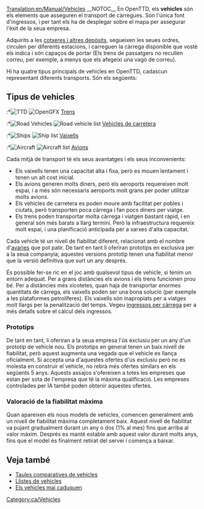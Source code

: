 [[Translation:en/Manual/Vehicles]]
{{ca/Taula de contingut}}
__NOTOC__
En OpenTTD, els '''vehicles''' són els elements que asseguren el transport de càrregues.
Són l'única font d'ingressos, i per tant els ha de desplegar sobre el mapa per assegurar l'èxit de la seua empresa.

Adquirits a les [[ca/Manual/Cotxeres i depòsits|cotxeres i altres depòsits]], segueixen les seues ordres, circulen per diferents estacions, i carreguen la càrrega disponible que vostè els indica i són capaços de portar (Els trens de passatgers no recullen correu, per exemple, a menys que els afegeixi una vagó de correu).

Hi ha quatre tipus principals de vehicles en OpenTTD, cadascun representant diferents transports. Són els següents:

== Tipus de vehicles ==
:*[[File:en/manual html m16a497ce.png|TTD]] [[File:en/Train Information button.png|OpenGFX]] [[ca/Manual/Trens|Trens]]
:*[[File:en/manual html m3518e48c.png|Road Vehicles]] [[File:en/Road Vehicle Information button.png|Road vehicle list]] [[ca/Vehicles de carretera|Vehicles de carretera]]
:*[[File:en/manual html 53123a33.png|Ships]] [[File:en/Ship Information button.png|Ship list]] [[ca/Vaixells|Vaixells]]
:*[[File:en/manual html 442702e6.png|Aircraft]] [[File:en/Aircraft Information button.png|Aircraft list]] [[ca/Avions|Avions]]

Cada mitjà de transport té els seus avantatges i els seus inconvenients:
*Els vaixells tenen una capacitat alta i fixa, però es mouen lentament i tenen un alt cost inicial.
*Els avions generen molts diners, però els aeroports requereixen molt espai, i a més són necessaris aeroports molt grans per poder utilitzar molts avions.
*Els vehicles de carretera es poden moure amb facilitat per pobles i ciutats, però transporten poca càrrega i fan pocs diners per viatge.
*Els trens poden transportar molta càrrega i viatgen bastant ràpid, i en general són més barats a llarg termini. Però la infraestructura requereix molt espai, i una planificació anticipada per a xarxes d'alta capacitat.

Cada vehicle té un nivell de fiabilitat diferent, relacionat amb el nombre d'[[ca/Avaries|avaries]] que pot patir. De tant en tant li oferiran prototips en exclusiva per a la seua companyia; aquestes versions prototip tenen una fiabilitat menor que la versió definitiva que surt un any després.

És possible fer-se ric en el joc amb qualsevol tipus de vehicle, si tenim un entorn adequat. Per a grans distàncies els avions i els trens funcionen prou bé. Per a distàncies més xicotetes, quan haja de transportar enormes quantitats de càrrega, els vaixells poden ser una bona solució (per exemple a les plataformes petrolíferes). Els vaixells són inapropiats per a viatges molt llargs per la penalització del temps. Vegeu [[ca/Ingressos per càrrega|ingressos per càrrega]] per a més detalls sobre el càlcul dels ingressos.

=== Prototips ===
De tant en tant, li oferiran a la seua empresa l'ús exclusiu per un any d'un prototip de vehicle nou. Els prototips en general tenen un baix nivell de fiabilitat, però aquest augmenta una vegada que el vehicle es llança oficialment. Si accepta una d'aquestes ofertes d'ús exclusiu però no es molesta en construir el vehicle, no rebrà més ofertes similars en els següents 5 anys. Aquests assajos s'ofereixen a totes les empreses que estan per sota de l'empresa que té la màxima qualificació. Les empreses controlades per IA també poden obtenir aquestes ofertes.

=== Valoració de la fiabilitat màxima ===
Quan apareixen els nous models de vehicles, comencen generalment amb un nivell de fiabilitat màxima completament baix. Aquest nivell de fiabilitat va pujant gradualment durant un any o dos (1% al mes) fins que arriba al valor màxim. Després es manté estable amb aquest valor durant molts anys, fins que el model és finalment retirat del servei i comença a baixar.

==Veja també==
*[[ca/Taules comparatives de vehicles|Taules comparatives de vehicles]]
*[[ca/Llistes de vehicles|Llistes de vehicles]]
*[[ca/Els vehicles mai caduquen|Els vehicles mai caduquen]]

[[Category:ca/Vehicles]]